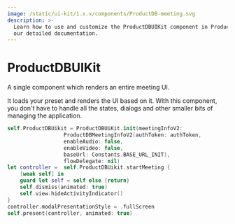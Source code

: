 ```yaml
---
image: /static/ui-kit/1.x.x/components/ProductDB-meeting.svg
description: >-
  Learn how to use and customize the ProductDBUIKit component in ProductDB's iOS UiKit with
  our detailed documentation.
---
```


# ProductDBUIKit

A single component which renders an entire meeting UI.

It loads your preset and renders the UI based on it. With this component, you
don't have to handle all the states, dialogs and other smaller bits of managing
the application.

```swift
self.ProductDBUikit = ProductDBUiKit.init(meetingInfoV2:
                  ProductDBMeetingInfoV2(authToken: authToken,
                  enableAudio: false,
                  enableVideo: false,
                  baseUrl: Constants.BASE_URL_INIT),
                  flowDelegate: nil)
let controller =  self.ProductDBUikit.startMeeting {
    [weak self] in
    guard let self = self else {return}
    self.dismiss(animated: true)
    self.view.hideActivityIndicator()
}
controller.modalPresentationStyle = .fullScreen
self.present(controller, animated: true)
```

<head>
  <title>iOS ProductDBUIKit</title>
</head>
